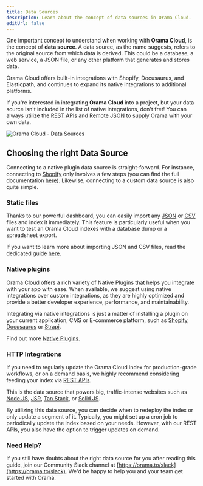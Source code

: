 ```yaml
---
title: Data Sources
description: Learn about the concept of data sources in Orama Cloud.
editUrl: false
---
```


One important concept to understand when working with **Orama Cloud**, is the concept of **data source**. A data source, as the name suggests, refers to the original source from which data is derived. This could be a database, a web service, a JSON file, or any other platform that generates and stores data.

Orama Cloud offers built-in integrations with Shopify, Docusaurus, and Elasticpath, and continues to expand its native integrations to additional platforms.

If you're interested in integrating **Orama Cloud** into a project, but your data source isn't included in the list of native integrations, don't fret! You can always utilize the [REST APIs](/cloud/data-sources/custom-integrations/rest-apis) and [Remote JSON](/cloud/data-sources/custom-integrations/remote-json) to supply Orama with your own data.

<div class="text-center py-4">
  <img src="https://placehold.co/600x400" alt="Orama Cloud - Data Sources" class="rounded-xl" />
</div>

## Choosing the right Data Source

Connecting to a native plugin data source is straight-forward. For instance, connecting to [Shopify](/cloud/data-sources/native-integrations/shopify) only involves a few steps (you can find the full documentation [here](/cloud/data-sources/native-integrations/shopify)). Likewise, connecting to a custom data source is also quite simple.

### Static files

Thanks to our powerful dashboard, you can easily import any [JSON](/cloud/data-sources/custom-integrations/json-file) or [CSV](/cloud/data-sources/custom-integrations/csv-file) files and index it immediately. This feature is particularly useful when you want to test an Orama Cloud indexes with a database dump or a spreadsheet export.

If you want to learn more about importing JSON and CSV files, read the dedicated guide [here](/cloud/data-sources/custom-integrations/json-file).

### Native plugins

Orama Cloud offers a rich variety of Native Plugins that helps you integrate with your app with ease. When available, we suggest using native integrations over custom integrations, as they are highly optimized and provide a better developer experience, performance, and maintainability.

Integrating via native integrations is just a matter of installing a plugin on your current application, CMS or E-commerce platform, such as [Shopify](/cloud/data-sources/native-integrations/shopify), [Docusaurus](/cloud/data-sources/native-integrations/docusaurus) or [Strapi](/cloud/data-sources/native-integrations/docusaurus).

Find out more [Native Plugins](/cloud/data-sources/native-integrations/introduction).

### HTTP Integrations

If you need to regularly update the Orama Cloud index for production-grade workflows, or on a demand basis, we highly recommend considering feeding your index via [REST APIs](/cloud/data-sources/custom-integrations/rest-apis).

This is the data source that powers big, traffic-intense websites such as [Node JS](https://nodejs.org), [JSR](https://jsr.io), [Tan Stack](https://tanstack.com), or [Solid JS](https://docs.solidjs.com).

By utilizing this data source, you can decide when to redeploy the index or only update a segment of it. Typically, you might set up a cron job to periodically update the index based on your needs. However, with our REST APIs, you also have the option to trigger updates on demand.

### Need Help?

If you still have doubts about the right data source for you after reading this guide, join our Community Slack channel at [https://orama.to/slack](https://orama.to/slack). We'd be happy to help you and your team get started with Orama.
